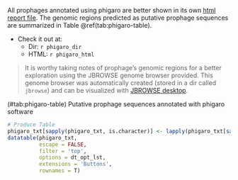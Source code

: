 All prophages annotated using phigaro are better shown in its own [html report file](`r phigaro_html`). The genomic regions predicted as putative prophage sequences are summarized in Table \@ref(tab:phigaro-table).

* Check it out at:
    + Dir: ``r phigaro_dir``
    + HTML: ``r phigaro_html``

> It is worthy taking notes of prophage's genomic regions for a better exploration using the JBROWSE genome browser provided. This genome browser was automatically created (stored in a dir called `jbrowse`) and can be visualized with [JBROWSE desktop](https://github.com/GMOD/jbrowse).

<caption>(#tab:phigaro-table) Putative prophage sequences annotated with phigaro software</caption>
```r
# Produce Table
phigaro_txt[sapply(phigaro_txt, is.character)] <- lapply(phigaro_txt[sapply(phigaro_txt, is.character)], as.factor)
datatable(phigaro_txt,
          escape = FALSE,
          filter = 'top',
          options = dt_opt_lst,
          extensions = 'Buttons',
          rownames = T)
```